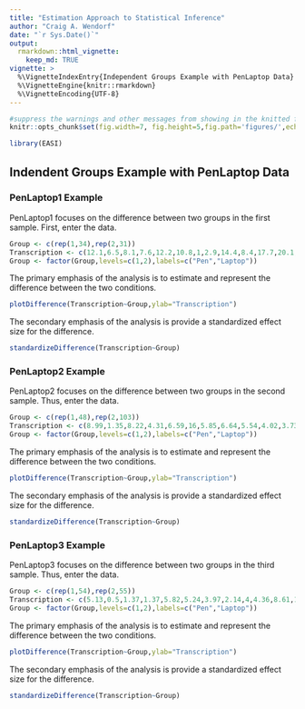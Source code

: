 ```yaml
---
title: "Estimation Approach to Statistical Inference"
author: "Craig A. Wendorf"
date: "`r Sys.Date()`"
output: 
  rmarkdown::html_vignette:
    keep_md: TRUE
vignette: >
  %\VignetteIndexEntry{Independent Groups Example with PenLaptop Data}
  %\VignetteEngine{knitr::rmarkdown}
  %\VignetteEncoding{UTF-8}
---
```


```r
#suppress the warnings and other messages from showing in the knitted file.
knitr::opts_chunk$set(fig.width=7, fig.height=5,fig.path='figures/',echo=TRUE,warning=FALSE,message=FALSE)
```

```r
library(EASI)
```

## Indendent Groups Example with PenLaptop Data

### PenLaptop1 Example

PenLaptop1 focuses on the difference between two groups in the first sample. First, enter the data.

```r
Group <- c(rep(1,34),rep(2,31))
Transcription <- c(12.1,6.5,8.1,7.6,12.2,10.8,1,2.9,14.4,8.4,17.7,20.1,2.1,11.1,11.2,10.7,1.9,5.2,9.7,5.2,2.4,7.1,8.7,8,11.3,8.5,9.1,4.5,9.2,13.3,18.3,2.8,5.1,12.4,13.7,21.1,15.2,30.4,12.8,9.6,9.3,17.7,15.4,8.7,12.8,10.6,5.1,16.7,17.7,8.7,26.4,18,19,16.9,18.8,8.5,1.2,11.5,21.4,10.3,9,12.8,12,34.7,4.1)
Group <- factor(Group,levels=c(1,2),labels=c("Pen","Laptop"))
```

The primary emphasis of the analysis is to estimate and represent the difference between the two conditions.

```r
plotDifference(Transcription~Group,ylab="Transcription")
```

The secondary emphasis of the analysis is provide a standardized effect size for the difference.

```r
standardizeDifference(Transcription~Group)
```

### PenLaptop2 Example

PenLaptop2 focuses on the difference between two groups in the second sample. Thus, enter the data.

```r
Group <- c(rep(1,48),rep(2,103))
Transcription <- c(8.99,1.35,8.22,4.31,6.59,16,5.85,6.64,5.54,4.02,3.73,3.81,13.33,5.31,18.03,5.44,7.06,15.38,4.55,12.5,1.33,4.21,6.63,5.56,2.67,5.29,18.18,10.48,4.04,2.94,2.84,3.55,6.25,10.23,1,8,4.69,5.17,5.63,10.12,13.21,8.38,3.82,3.7,7.83,3.66,9.06,5.16,24.82,11.76,12.72,14.19,10.86,20.09,7.66,15.72,15.96,11.27,12.5,5.92,8.71,9.31,20.89,15.49,17.68,12.21,8,13.43,19.63,18.08,8.16,10,16.05,5.19,10.14,2.37,9.64,20,14.45,12.41,3.57,4.78,17.83,7.97,13.18,13.64,10.19,15.89,6.6,7.81,10.9,21.63,6.36,16.96,8.4,7.75,8.79,9.77,10.22,8.28,21.43,6.25,10.61,3.41,15.29,10.28,18.9,17.69,9.28,27.03,7.69,8.29,15.85,22.54,10.77,0.56,9.82,14.2,11.11,16.14,4.41,5.97,18.42,16.9,7.14,16.85,1.92,9.57,23.69,22.64,9.92,8.98,11.23,9.17,14.29,12.95,13.74,9.66,11.43,11.35,6.25,9.45,13.39,4.07,11.4,11.51,12.88,5.64,7.78,26.77,12.69)
Group <- factor(Group,levels=c(1,2),labels=c("Pen","Laptop"))
```

The primary emphasis of the analysis is to estimate and represent the difference between the two conditions.

```r
plotDifference(Transcription~Group,ylab="Transcription")
```

The secondary emphasis of the analysis is provide a standardized effect size for the difference.

```r
standardizeDifference(Transcription~Group)
```

### PenLaptop3 Example

PenLaptop3 focuses on the difference between two groups in the third sample. Thus, enter the data.

```r
Group <- c(rep(1,54),rep(2,55))
Transcription <- c(5.13,0.5,1.37,1.37,5.82,5.24,3.97,2.14,4,4.36,8.61,1.26,4.95,6.7,8.59,8.18,8.91,4.51,3.01,3.13,6.43,5.32,1.19,4.52,2.61,3.61,4.97,0.34,5.38,0,6.2,2.44,1.96,1.19,6.42,2.55,2.26,3.66,2.75,6.3,1.63,3.29,6.09,2.55,9.09,3.49,9.98,1.11,1.75,6.23,8.78,4.82,2.15,2.82,4.62,14.95,5.24,15.28,13.93,8.04,21.81,11.36,18.41,11.39,22.61,19.91,11.33,16.31,6.95,9.9,11.06,10.71,15.32,16.5,24.98,4.8,10.5,5.26,9.2,13.9,13.39,7.78,13.82,3.2,5.65,11.3,9.61,6.23,5.91,17.86,2.07,20.21,23.86,13.28,5.86,11.71,12.69,10.86,7.12,8.33,2.44,9.86,22.53,13.2,11.89,7.47,14.16,7.11,5.52)
Group <- factor(Group,levels=c(1,2),labels=c("Pen","Laptop"))
```

The primary emphasis of the analysis is to estimate and represent the difference between the two conditions.

```r
plotDifference(Transcription~Group,ylab="Transcription")
```

The secondary emphasis of the analysis is provide a standardized effect size for the difference.

```r
standardizeDifference(Transcription~Group)
```
